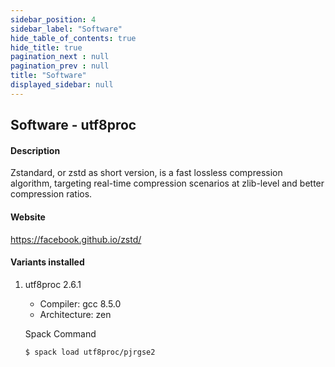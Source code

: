 ```yaml
---
sidebar_position: 4
sidebar_label: "Software"
hide_table_of_contents: true
hide_title: true
pagination_next : null
pagination_prev : null
title: "Software"
displayed_sidebar: null
---
```


## Software - utf8proc


#### Description
Zstandard, or zstd as short version, is a fast lossless compression algorithm, targeting real-time compression scenarios at zlib-level and better compression ratios.

#### Website
https://facebook.github.io/zstd/

#### Variants installed

1. utf8proc 2.6.1

    - Compiler: gcc 8.5.0
    - Architecture: zen

    Spack Command
    ```bash
    $ spack load utf8proc/pjrgse2
    ```
